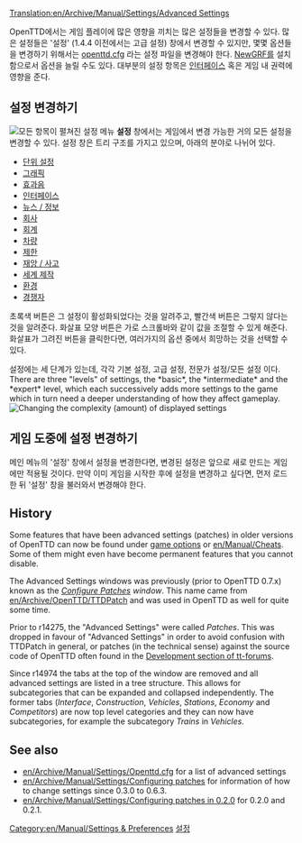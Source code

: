 [[Translation:en/Archive/Manual/Settings/Advanced Settings]]
{{ko/Manual/목차}}

OpenTTD에서는 게임 플레이에 많은 영향을 끼치는 많은 설정들을 변경할 수 있다. 많은 설정들은 '설정' (1.4.4 이전에서는 고급 설정) 창에서 변경할 수 있지만, 몇몇 옵션들을 변경하기 위해서는 [[ko/Openttd.cfg|openttd.cfg]] 라는 설정 파일을 변경해야 한다. [[ko/NewGRF|NewGRF]]를 설치함으로서 옵션을 늘릴 수도 있다. 대부분의 설정 항목은 [[ko/Manual/게임 인터페이스|인터페이스]] 혹은 게임 내 권력에 영향을 준다.

==설정 변경하기==
[[File:ko/Archive/Manual/Settings/Advanced options full.png|thumb|left|모든 항목이 펼쳐진 설정 메뉴]]
{{ko/Archive/Manual/Settings/설정}}
'''설정''' 창에서는 게임에서 변경 가능한 거의 모든 설정을 변경할 수 있다. 설정 창은 트리 구조를 가지고 있으며, 아래의 분야로 나뉘어 있다.

*[[ko/Archive/Unmapped/설정/단위 설정|단위 설정]]
*[[ko/Archive/Unmapped/설정/그래픽|그래픽]]
*[[ko/Archive/Unmapped/설정/효과음|효과음]]
*[[ko/설정/인터페이스|인터페이스]]
*[[ko/설정/뉴스/정보|뉴스 / 정보]]
*[[ko/설정/회사|회사]]
*[[ko/설정/회계|회계]]
*[[ko/설정/차량|차량]]
*[[ko/설정/제한|제한]]
*[[ko/설정/재앙/사고|재앙 / 사고]]
*[[ko/설정/세계 제작|세계 제작]]
*[[ko/설정/환경|환경]]
*[[ko/설정/경쟁자|경쟁자]]

초록색 버튼은 그 설정이 활성화되었다는 것을 알려주고, 빨간색 버튼은 그렇지 않다는 것을 알려준다. 화살표 모양 버튼은 가로 스크롤바와 같이 값을 조절할 수 있게 해준다.  화살표가 그려진 버튼을 클릭한다면, 여러가지의 옵션 중에서 희망하는 것을 선택할 수 있다.

설정에는 세 단계가 있는데, 각각 기본 설정, 고급 설정, 전문가 설정/모든 설정 이다. There are three "levels" of settings, the *basic*, the *intermediate* and the *expert* level, which each successively adds more settings to the game which in turn need a deeper understanding of how they affect gameplay.
[[File:ko/Archive/Manual/Settings/Settings select.png|Changing the complexity (amount) of displayed settings]]

== 게임 도중에 설정 변경하기 ==
메인 메뉴의 '설정' 창에서 설정을 변경한다면, 변경된 설정은 앞으로 새로 만드는 게임에만 적용될 것이다. 만약 이미 게임을 시작한 후에 설정을 변경하고 싶다면, 먼저 로드한 뒤 '설정' 창을 불러와서 변경해야 한다.

==History==
Some features that have been advanced settings (patches) in older versions of OpenTTD can now be found under [[en/Manual/Game options window|game options]] or [[en/Manual/Cheats]]. Some of them might even have become permanent features that you cannot disable.

The Advanced Settings windows was previously (prior to OpenTTD 0.7.x) known as the ''[[en/Archive/Manual/Settings/Configuring patches|Configure Patches]] window''. This name came from [[en/Archive/OpenTTD/TTDPatch]] and was used in OpenTTD as well for quite some time.

Prior to r14275, the "Advanced Settings" were called ''Patches''. This was dropped in favour of "Advanced Settings" in order to avoid confusion with TTDPatch in general, or patches (in the technical sense) against the source code of OpenTTD often found in the [http://www.tt-forums.net/viewforum.php?f=33 Development section of tt-forums].

Since r14974 the tabs at the top of the window are removed and all advanced settings are listed in a tree structure. This allows for subcategories that can be expanded and collapsed independently. The former tabs (''Interface'', ''Construction'', ''Vehicles'', ''Stations'', ''Economy'' and ''Competitors'') are now top level categories and they can now have subcategories, for example the subcategory ''Trains'' in ''Vehicles''.

==See also==
*[[en/Archive/Manual/Settings/Openttd.cfg]] for a list of advanced settings
*[[en/Archive/Manual/Settings/Configuring patches]] for information of how to change settings since 0.3.0 to 0.6.3.
*[[en/Archive/Manual/Settings/Configuring patches in 0.2.0]] for 0.2.0 and 0.2.1.

[[Category:en/Manual/Settings & Preferences]][[Category:ko/한국어 문서|설정]]